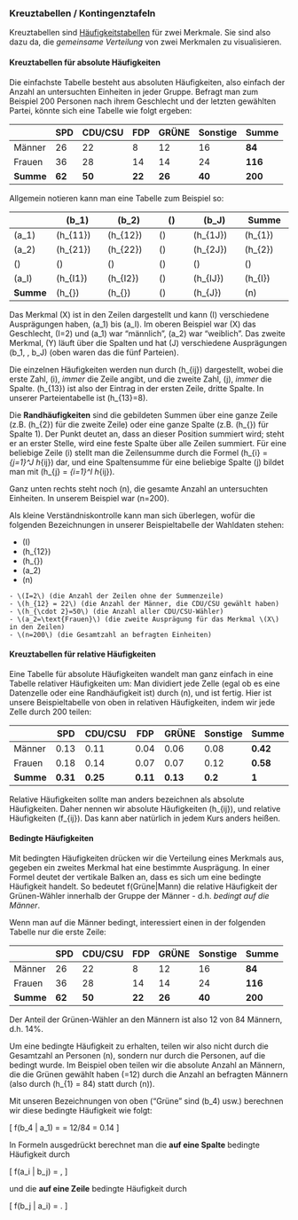 ### Kreuztabellen / Kontingenztafeln {#sec-kreuztabellen}

Kreuztabellen sind [Häufigkeitstabellen](#sec-haeufigkeitstabellen) für zwei Merkmale. Sie sind also dazu da, die *gemeinsame Verteilung* von zwei Merkmalen zu visualisieren.

#### Kreuztabellen für absolute Häufigkeiten {-}

Die einfachste Tabelle besteht aus absoluten Häufigkeiten, also einfach der Anzahl an untersuchten Einheiten in jeder Gruppe. Befragt man zum Beispiel 200 Personen nach ihrem Geschlecht und der letzten gewählten Partei, könnte sich eine Tabelle wie folgt ergeben:

|            | SPD    | CDU/CSU | FDP    | GRÜNE  | Sonstige | Summe   |
| ---------- | ------ | ------- | ------ | ------ | -------- | ------- |
| Männer     | 26     | 22      | 8      | 12     | 16       | **84**  |
| Frauen     | 36     | 28      | 14     | 14     | 24       | **116** |
| **Summe**  | **62** | **50**  | **22** | **26** | **40**   | **200** |

Allgemein notieren kann man eine Tabelle zum Beispiel so:

|            | \(b_1\)         | \(b_2\)         | \(\dots\)  | \(b_J\)         | Summe          |
| ---------- | --------------- | --------------- | ---------- | --------------- | -------------- |
| \(a_1\)    | \(h_{11}\)      | \(h_{12}\)      | \(\dots\)  | \(h_{1J}\)      | \(h_{1\cdot}\) |
| \(a_2\)    | \(h_{21}\)      | \(h_{22}\)      | \(\dots\)  | \(h_{2J}\)      | \(h_{2\cdot}\) |
| \(\vdots\) | \(\vdots\)      | \(\vdots\)      | \(\ddots\) | \(\vdots\)      | \(\vdots\)     |
| \(a_I\)    | \(h_{I1}\)      | \(h_{I2}\)      | \(\dots\)  | \(h_{IJ}\)      | \(h_{I\cdot}\) |
| **Summe**  | \(h_{\cdot 1}\) | \(h_{\cdot 2}\) | \(\dots\)  | \(h_{\cdot J}\) | \(n\)          |

Das Merkmal \(X\) ist in den Zeilen dargestellt und kann \(I\) verschiedene Ausprägungen haben, \(a_1\) bis \(a_I\). Im oberen Beispiel war \(X\) das Geschlecht, \(I=2\) und \(a_1\) war "männlich", \(a_2\) war "weiblich". Das zweite Merkmal, \(Y\) läuft über die Spalten und hat \(J\) verschiedene Ausprägungen \(b_1, \ldots, b_J\) (oben waren das die fünf Parteien).

Die einzelnen Häufigkeiten werden nun durch \(h_{ij}\) dargestellt, wobei die erste Zahl, \(i\), *immer* die Zeile angibt, und die zweite Zahl, \(j\), *immer* die Spalte. \(h_{13}\) ist also der Eintrag in der ersten Zeile, dritte Spalte. In unserer Parteientabelle ist \(h_{13}=8\).

Die **Randhäufigkeiten** sind die gebildeten Summen über eine ganze Zeile (z.B. \(h_{2\cdot}\) für die zweite Zeile) oder eine ganze Spalte (z.B. \(h_{\cdot 1}\) für Spalte 1). Der Punkt deutet an, dass an dieser Position summiert wird; steht er an erster Stelle, wird eine feste Spalte über alle Zeilen summiert. Für eine beliebige Zeile \(i\) stellt man die Zeilensumme durch die Formel \(h_{i\cdot} = \sum_{j=1}^J h_{ij}\) dar, und eine Spaltensumme für eine beliebige Spalte \(j\) bildet man mit \(h_{\cdot j} = \sum_{i=1}^I h_{ij}\).

Ganz unten rechts steht noch \(n\), die gesamte Anzahl an untersuchten Einheiten. In unserem Beispiel war \(n=200\).

Als kleine Verständniskontrolle kann man sich überlegen, wofür die folgenden Bezeichnungen in unserer Beispieltabelle der Wahldaten stehen:

- \(I\)
- \(h_{12}\)
- \(h_{\cdot 2}\)
- \(a_2\)
- \(n\)

```solution


- \(I=2\) (die Anzahl der Zeilen ohne der Summenzeile)
- \(h_{12} = 22\) (die Anzahl der Männer, die CDU/CSU gewählt haben)
- \(h_{\cdot 2}=50\) (die Anzahl aller CDU/CSU-Wähler)
- \(a_2=\text{Frauen}\) (die zweite Ausprägung für das Merkmal \(X\) in den Zeilen)
- \(n=200\) (die Gesamtzahl an befragten Einheiten)

```

#### Kreuztabellen für relative Häufigkeiten {-}

Eine Tabelle für absolute Häufigkeiten wandelt man ganz einfach in eine Tabelle relativer Häufigkeiten um: Man dividiert jede Zelle (egal ob es eine Datenzelle oder eine Randhäufigkeit ist) durch \(n\), und ist fertig. Hier ist unsere Beispieltabelle von oben in relativen Häufigkeiten, indem wir jede Zelle durch 200 teilen:

|            | SPD      | CDU/CSU   | FDP      | GRÜNE    | Sonstige  | Summe    |
| ---------- | -------- | --------- | -------- | -------- | --------- | -------- |
| Männer     | 0.13     | 0.11      | 0.04     | 0.06     | 0.08      | **0.42** |
| Frauen     | 0.18     | 0.14      | 0.07     | 0.07     | 0.12      | **0.58** |
| **Summe**  | **0.31** | **0.25**  | **0.11** | **0.13** | **0.2**   | **1**    |

Relative Häufigkeiten sollte man anders bezeichnen als absolute Häufigkeiten. Daher nennen wir absolute Häufigkeiten \(h_{ij}\), und relative Häufigkeiten \(f_{ij}\). Das kann aber natürlich in jedem Kurs anders heißen.

#### Bedingte Häufigkeiten

Mit bedingten Häufigkeiten drücken wir die Verteilung eines Merkmals aus, gegeben ein zweites Merkmal hat eine bestimmte Ausprägung. In einer Formel deutet der vertikale Balken an, dass es sich um eine bedingte Häufigkeit handelt. So bedeutet f(Grüne|Mann) die relative Häufigkeit der Grünen-Wähler innerhalb der Gruppe der Männer - d.h. *bedingt auf die Männer*.

Wenn man auf die Männer bedingt, interessiert einen in der folgenden Tabelle nur die erste Zeile:


|            | SPD    | CDU/CSU | FDP    | GRÜNE  | Sonstige | Summe   |
| ---------- | ------ | ------- | ------ | ------ | -------- | ------- |
| Männer     | 26     | 22      | 8      | 12     | 16       | **84**  |
| Frauen     | 36     | 28      | 14     | 14     | 24       | **116** |
| **Summe**  | **62** | **50**  | **22** | **26** | **40**   | **200** |

Der Anteil der Grünen-Wähler an den Männern ist also 12 von 84 Männern, d.h. 14%.

Um eine bedingte Häufigkeit zu erhalten, teilen wir also nicht durch die Gesamtzahl an Personen \(n\), sondern nur durch die Personen, auf die bedingt wurde. Im Beispiel oben teilen wir die absolute Anzahl an Männern, die die Grünen gewählt haben (=12) durch die Anzahl an befragten Männern (also durch \(h_{1\cdot} = 84\) statt durch \(n\)).

Mit unseren Bezeichnungen von oben ("Grüne" sind \(b_4\) usw.) berechnen wir diese bedingte Häufigkeit wie folgt:

\[ f(b_4 | a_1) = \frac{h_{14}}{h_{1\cdot}} = 12/84 = 0.14 \]

In Formeln ausgedrückt berechnet man die **auf eine Spalte** bedingte Häufigkeit durch

\[ f(a_i | b_j) = \frac{h_{ij}}{h_{\cdot j}}, \]

und die **auf eine Zeile** bedingte Häufigkeit durch

\[ f(b_j | a_i) = \frac{h_{ij}}{h_{i \cdot}}. \]